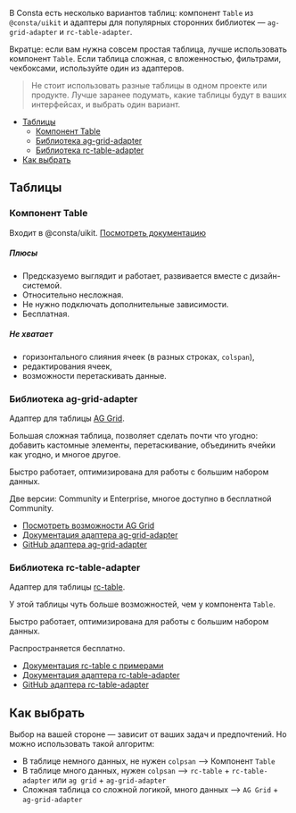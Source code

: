 
В Consta есть несколько вариантов таблиц: компонент `Table` из `@consta/uikit` и адаптеры для популярных сторонних библиотек — `ag-grid-adapter` и `rc-table-adapter`.

Вкратце: если вам нужна совсем простая таблица, лучше использовать компонент `Table`. Если таблица сложная, с вложенностью, фильтрами, чекбоксами, используйте один из адаптеров.

> Не стоит использовать разные таблицы в одном проекте или продукте.
> Лучше заранее подумать, какие таблицы будут в ваших интерфейсах, и выбрать один вариант.

<MdxMenu>

- [Таблицы](#таблицы)
  - [Компонент Table](#компонент-table)
  - [Библиотека ag-grid-adapter](#библиотека-ag-grid-adapter)
  - [Библиотека rc-table-adapter](#библиотека-rc-table-adapter)
- [Как выбрать](#как-выбрать)

</MdxMenu>

## Таблицы

### Компонент Table

Входит в @consta/uikit. [Посмотреть документацию](##LIBS.LIB.STAND/lib:uikit/stand:components-table-stable)

##### Плюсы

- Предсказуемо выглядит и работает, развивается вместе с дизайн-системой.
- Относительно несложная.
- Не нужно подключать дополнительные зависимости.
- Бесплатная.

##### Не хватает

- горизонтального слияния ячеек (в разных строках, `colspan`),
- редактирования ячеек,
- возможности перетаскивать данные.

### Библиотека ag-grid-adapter

Адаптер для таблицы [AG Grid](https://www.ag-grid.com/react-data-grid/getting-started/).

Большая сложная таблица, позволяет сделать почти что угодно: добавить кастомные элементы, перетаскивание, объединить ячейки как угодно, и многое другое.

Быстро работает, оптимизирована для работы с большим набором данных.

Две версии: Community и Enterprise, многое доступно в бесплатной Community.

- [Посмотреть возможности AG Grid](https://www.ag-grid.com/react-data-grid/licensing/#feature-comparison)
- [Документация адаптера ag-grid-adapter](https://ag-grid-adapter.consta.design/libs/ag-grid-adapter)
- [GitHub адаптера ag-grid-adapter](https://github.com/consta-design-system/ag-grid-adapter)

### Библиотека rc-table-adapter

Адаптер для таблицы [rc-table](https://github.com/react-component/table).

У этой таблицы чуть больше возможностей, чем у компонента `Table`.

Быстро работает, оптимизирована для работы с большим набором данных.

Распространяется бесплатно.

- [Документация rc-table с примерами](https://table-react-component.vercel.app/)
- [Документация адаптера rc-table-adapter](https://rc-table-adapter.consta.design/)
- [GitHub адаптера rc-table-adapter](https://github.com/consta-design-system/rc-table-adapter)

## Как выбрать

Выбор на вашей стороне — зависит от ваших задач и предпочтений. Но можно использовать такой алгоритм:

- В таблице немного данных, не нужен `colpsan` —> Компонент `Table`
- В таблице много данных, нужен `colpsan` —> `rc-table` + `rc-table-adapter` или `ag grid` + `ag-grid-adapter`
- Сложная таблица со сложной логикой, много данных —> `AG Grid` + `ag-grid-adapter`
